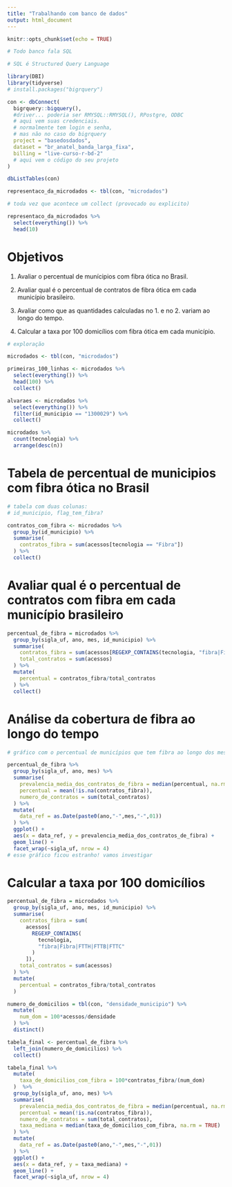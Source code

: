 ```yaml
---
title: "Trabalhando com banco de dados"
output: html_document
---
```


```r
knitr::opts_chunk$set(echo = TRUE)

# Todo banco fala SQL

# SQL é Structured Query Language

library(DBI)
library(tidyverse)
# install.packages("bigrquery")

con <- dbConnect(
  bigrquery::bigquery(),
  #driver... poderia ser RMYSQL::RMYSQL(), RPostgre, ODBC
  # aqui vem suas credenciais.
  # normalmente tem login e senha,
  # mas não no caso do bigrquery
  project = "basedosdados",
  dataset = "br_anatel_banda_larga_fixa",
  billing = "live-curso-r-bd-2"
  # aqui vem o código do seu projeto
)
```

```r
dbListTables(con)
```

```r
representaco_da_microdados <- tbl(con, "microdados")

# toda vez que acontece um collect (provocado ou explicito)

representaco_da_microdados %>% 
  select(everything()) %>% 
  head(10)
```

# Objetivos

1. Avaliar o percentual de munícipios com fibra ótica no Brasil.

2. Avaliar qual é o percentual de contratos de fibra ótica em cada município brasileiro.

3. Avaliar como que as quantidades calculadas no 1. e no 2. variam ao longo do tempo.

4. Calcular a taxa por 100 domicílios com fibra ótica em cada município.

```r
# exploração

microdados <- tbl(con, "microdados")

primeiras_100_linhas <- microdados %>% 
  select(everything()) %>% 
  head(100) %>% 
  collect()

alvaraes <- microdados %>% 
  select(everything()) %>% 
  filter(id_municipio == "1300029") %>% 
  collect()

microdados %>% 
  count(tecnologia) %>% 
  arrange(desc(n))
```

# Tabela de percentual de municipios com fibra ótica no Brasil

```r

# tabela com duas colunas:
# id_municipio, flag_tem_fibra?

contratos_com_fibra <- microdados %>% 
  group_by(id_municipio) %>% 
  summarise(
    contratos_fibra = sum(acessos[tecnologia == "Fibra"])
  ) %>%
  collect()

```

# Avaliar qual é o percentual de contratos com fibra em cada município brasileiro

```r

percentual_de_fibra = microdados %>% 
  group_by(sigla_uf, ano, mes, id_municipio) %>% 
  summarise(
    contratos_fibra = sum(acessos[REGEXP_CONTAINS(tecnologia, "fibra|Fibra|FTTH|FTTB|FTTC")]),
    total_contratos = sum(acessos)
  ) %>% 
  mutate(
    percentual = contratos_fibra/total_contratos
  ) %>% 
  collect()

```
# Análise da cobertura de fibra ao longo do tempo

```r

# gráfico com o percentual de municípios que tem fibra ao longo dos meses desde o começo da base

percentual_de_fibra %>% 
  group_by(sigla_uf, ano, mes) %>% 
  summarise(
    prevalencia_media_dos_contratos_de_fibra = median(percentual, na.rm = TRUE),
    percentual = mean(!is.na(contratos_fibra)),
    numero_de_contratos = sum(total_contratos)
  ) %>% 
  mutate(
    data_ref = as.Date(paste0(ano,"-",mes,"-",01))
  ) %>% 
  ggplot() +
  aes(x = data_ref, y = prevalencia_media_dos_contratos_de_fibra) + 
  geom_line() +
  facet_wrap(~sigla_uf, nrow = 4)
# esse gráfico ficou estranho! vamos investigar

```

# Calcular a taxa por 100 domicílios

```r

percentual_de_fibra = microdados %>% 
  group_by(sigla_uf, ano, mes, id_municipio) %>% 
  summarise(
    contratos_fibra = sum(
      acessos[
        REGEXP_CONTAINS(
          tecnologia,
          "fibra|Fibra|FTTH|FTTB|FTTC"
        )
      ]),
    total_contratos = sum(acessos)
  ) %>% 
  mutate(
    percentual = contratos_fibra/total_contratos
  )

numero_de_domicilios = tbl(con, "densidade_municipio") %>% 
  mutate(
    num_dom = 100*acessos/densidade
  ) %>% 
  distinct()

tabela_final <- percentual_de_fibra %>% 
  left_join(numero_de_domicilios) %>% 
  collect()

tabela_final %>% 
  mutate(
    taxa_de_domicilios_com_fibra = 100*contratos_fibra/(num_dom)
  )  %>% 
  group_by(sigla_uf, ano, mes) %>% 
  summarise(
    prevalencia_media_dos_contratos_de_fibra = median(percentual, na.rm = TRUE),
    percentual = mean(!is.na(contratos_fibra)),
    numero_de_contratos = sum(total_contratos),
    taxa_mediana = median(taxa_de_domicilios_com_fibra, na.rm = TRUE)
  ) %>% 
  mutate(
    data_ref = as.Date(paste0(ano,"-",mes,"-",01))
  ) %>% 
  ggplot() +
  aes(x = data_ref, y = taxa_mediana) + 
  geom_line() + 
  facet_wrap(~sigla_uf, nrow = 4)

```


